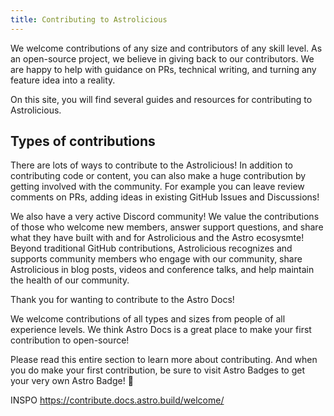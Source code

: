```yaml
---
title: Contributing to Astrolicious
---
```


We welcome contributions of any size and contributors of any skill level. As an open-source project, we believe in giving back to our contributors. We are happy to help with guidance on PRs, technical writing, and turning any feature idea into a reality.

On this site, you will find several guides and resources for contributing to Astrolicious.

## Types of contributions

There are lots of ways to contribute to the Astrolicious! In addition to contributing code or content, you can also make a huge contribution by getting involved with the community. For example you can leave review comments on PRs, adding ideas in existing GitHub Issues and Discussions!

We also have a very active Discord community! We value the contributions of those who welcome new members, answer support questions, and share what they have built with and for Astrolicious and the Astro ecosysmte! Beyond traditional GitHub contributions, Astrolicious recognizes and supports community members who engage with our community, share Astrolicious in blog posts, videos and conference talks, and help maintain the health of our community.

Thank you for wanting to contribute to the Astro Docs!

We welcome contributions of all types and sizes from people of all experience levels. We think Astro Docs is a great place to make your first contribution to open-source!

Please read this entire section to learn more about contributing. And when you do make your first contribution, be sure to visit Astro Badges to get your very own Astro Badge! 🚀

INSPO
https://contribute.docs.astro.build/welcome/
